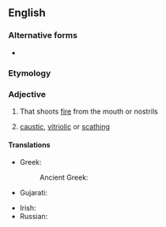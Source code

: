 {{also|firebreathing|fire breathing}}

==English==

===Alternative forms===
* {{l|en|fire breathing}}

===Etymology===
{{compound|en|fire|breathing}}

===Adjective===
{{en-adj|-}}

# {{lb|en|of a fabled animal|such as a dragon}} That shoots [[fire]] from the mouth or nostrils
# {{lb|en|idiomatic}} [[caustic]], [[vitriolic]] or [[scathing]]

====Translations====
{{trans-top|that emits flame}}
* Greek:
*: Ancient Greek: {{t|grc|πυρίπνοος}}
* Gujarati: {{t|gu|આગ-ફૂંકતું}}
{{trans-mid}}
* Irish: {{t|ga|craoslasrach}}
* Russian: {{t+|ru|огнеды́шащий}}
{{trans-bottom}}